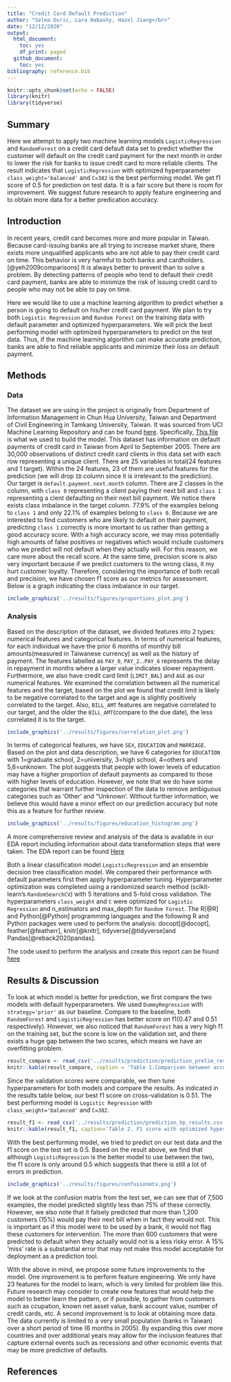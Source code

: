 ```yaml
---
title: "Credit Card Default Prediction"
author: "Selma Duric, Lara Habashy, Hazel Jiang</br>"
date: "12/12/2020"
output:
  html_document:
    toc: yes
    df_print: paged
  github_document:
    toc: yes
bibliography: reference.bib
---
```


```r
knitr::opts_chunk$set(echo = FALSE)
library(knitr)
library(tidyverse)
```

## Summary

Here we attempt to apply two machine learning models `LogisticRegression` and `RandomForest` on a credit card default data set to predict whether the customer will default on the credit card payment for the next month in order to lower the risk for banks to issue credit card to more reliable clients. The result indicates that `LogisticRegression` with optimized hyperparameter `class_weight='balanced'` and `C=382` is the best performing model. We get f1 score of 0.5 for prediction on test data. It is a fair score but there is room for improvement. We suggest future research to apply feature engineering and to obtain more data for a better predication accuracy.

## Introduction

In recent years, credit card becomes more and more popular in Taiwan. Because card-issuing banks are all trying to increase market share, there exists more unqualified applicants who are not able to pay their credit card on time. This behavior is very harmful to both banks and cardholders.[@yeh2009comparisons] It is always better to prevent than to solve a problem. By detecting patterns of people who tend to default their credit card payment, banks are able to minimize the risk of issuing credit card to people who may not be able to pay on time.

Here we would like to use a machine learning algorithm to predict whether a person is going to default on his/her credit card payment. We plan to try both `Logistic Regression` and `Random Forest` on the training data with default parameter and optimized hyperparameters. We will pick the best performing model with optimized hyperparameters to predict on the test data. Thus, if the machine learning algorithm can make accurate prediction, banks are able to find reliable applicants and minimize their loss on default payment. 

## Methods

### Data

The dataset we are using in the project is originally from Department of Information Management in Chun Hua University, Taiwan and Department of Civil Engineering in Tamkang University, Taiwan. It was sourced from UCI Machine Learning Repository and can be found [here](http://archive.ics.uci.edu/ml/datasets/default+of+credit+card+clients#). Specifically, [This file](http://archive.ics.uci.edu/ml/machine-learning-databases/00350/default%20of%20credit%20card%20clients.xls) is what we used to build the model. This dataset has information on default payments of credit card in Taiwan from April to September 2005. There are 30,000 observations of distinct credit card clients in this data set with each row representing a unique client. There are 25 variables in total(24 features and 1 target). Within the 24 features, 23 of them are useful features for the prediction (we will drop `ID` column since it is irrelevant to the prediction). Our target is `default.payment.next.month` column. There are 2 classes in the column, with `class 0` representing a client paying their next bill and `class 1` representing a clent defaulting on their next bill payment. We notice there exists class imbalance in the target column. 77.9% of the examples belong to `class 1` and only 22.1% of examples belong to `class 0`. Because we are interested to find customers who are likely to default on their payment, predicting `class 1` correctly is more imortant to us rather than getting a good accuracy score. With a high accuracy score, we may miss potentially high amounts of false positives or negatives which would include customers who we predict will not default when they actually will. For this reason, we care more about the recall score. At the same time, precision score is also very important because if we predict customers to the wrong class, it my hurt customer loyalty. Therefore, considering the importance of both recall and precision, we have chosen f1 score as our metrics for assessment. Below is a graph indicating the class imbalance in our target.

```r
include_graphics('../results/figures/proportions_plot.png')
```

### Analysis

Based on the description of the dataset, we divided features into 2 types: numerical features and categorical features. In terms of numerical features, for each individual we have the prior 6 months of monthly bill amounts(measured in Taiwanese currency) as well as the history of payment. The features labelled as `PAY_0`, `PAY_2`...`PAY_6` represents the delay in repayment in months where a larger value indicates slower repayment. Furthermore, we also have credit card limit (`LIMIT_BAL`) and `AGE` as our numerical features. We examined the correlation between all the numerical features and the target, based on the plot we found that credit limit is likely to be negative correlated to the target and age is slightly positively correlated to the target. Also, `BILL_AMT` features are negative correlated to our target, and the older the `BILL_AMT`(compare to the due date), the less correlated it is to the target. 
 
```r
include_graphics('../results/figures/correlation_plot.png')
```

In terms of categorical features, we have `SEX`, `EDUCATION` and `MARRIAGE`. Based on the plot and data description, we have 6 categories for `EDUCATION` with 1=graduate school, 2=university, 3=high school, 4=others and 5,6=unknown. The plot suggests that people with lower levels of education may have a higher proportion of default payments as compared to those with higher levels of education. However, we note that we do have some categories that warrant further inspection of the data to remove ambiguous categories such as 'Other' and "Unknown'. Without further information, we believe this would have a minor effect on our prediction accuracy but note this as a feature for further review.

```r
include_graphics('../results/figures/education_histogram.png')
```

A more comprehensive review and analysis of the data is available in our EDA report including information about data transformation steps that were taken. The EDA report can be found [Here](https://github.com/UBC-MDS/DSCI522_group_12/blob/main/src/project_eda.md)


Both a linear classification model `LogisticRegression` and an ensemble decision tree classification model. We compared their performance with default parameters first then apply hyperparameter tuning. Hyperparameter optimization was completed using a randomized search method (scikit-learn's `RandomSearchCV`) with 5 iterations and 5-fold cross validation. The hyperparameters `class_weight` and `C` were optimized for `Logistic Regression` and n_estimators and max_depth for `Random Forest`. The R[@R] and Python[@Python] programming languages and the following R and Python packages were used to perform the analysis: docopt[@docopt], feather[@featherr], knitr[@knitr], tidyverse[@tidyverse]and Pandas[@reback2020pandas].

The code used to perform the analysis and create this report can be found [here](https://github.com/UBC-MDS/DSCI522_group_12/tree/main/src)

## Results & Discussion

To look at which model is better for prediction, we first compare the two models with default hyperparameters. We used `DummyRegression` with `strategy='prior'` as our baseline. Compare to the baseline, both `RandomForest` and `LogisticRegression` has better score on f1(0.47 and 0.51 respectively). However, we also noticed that `RandomForest` has a very high f1 on the training set, but the score is low on the validation set, and there exists a huge gap between the two scores, which means we have an overfitting problem. 

```r
result_compare <- read_csv('../results/prediction/prediction_prelim_results.csv')
knitr::kable(result_compare, caption = 'Table 1.Comparison between accuracy and f1 with default hyperparameters on training set ')
```

Since the validation scores were comparable, we then tune hyperparameters for both models and compare the results. As indicated in the results table below, our best f1 score on cross-validation is 0.51. The best performing model is `Logistic Regression` with `class_weight='balanced'` and `C=382`.

```r
result_f1 <- read_csv('../results/prediction/prediction_hp_results.csv')
knitr::kable(result_f1, caption='Table 2. F1 score with optimized hyperpamaters for each model')
```

With the best performing model, we tried to predict on our test data and the f1 score on the test set is 0.5. Based on the result above, we find that although `LogisticRegression` is the better model to use between the two, the f1 score is only around 0.5 which suggests that there is still a lot of errors in prediction.

```r
include_graphics('../results/figures/confusionmtx.png')
```
If we look at the confusion matrix from the test set, we can see that of 7,500 examples, the model predicted slightly less than 75% of these correctly. However, we also note that it falsely predicted that more than 1,200 customers (15%) would pay their next bill when in fact they would not. This is important as if this model were to be used by a bank, it would not flag these customers for intervention. The more than 600 customers that were predicted to default when they actually would not is a less risky error. A 15% 'miss' rate is a substantial error that may not make this model acceptable for deployment as a prediction tool.

With the above in mind, we propose some future improvements to the model. One improvement is to perform feature engineering. We only have 23 features for the model to learn, which is very limited for problem like this. Future research may consider to create new features that would help the model to better learn the pattern, or if possible, to gather from customers such as ccupation, known net asset value, bank account value, number of credit cards, etc.
A second improvement is to look at obtaining more data. The data currently is limited to a very small population (banks in Taiwan) over a short period of time (6 months in 2005). By expanding this over more countries and over additional years may allow for the inclusion features that capture external events such as recessions and other economic events that may be more predictive of defaults.

## References
